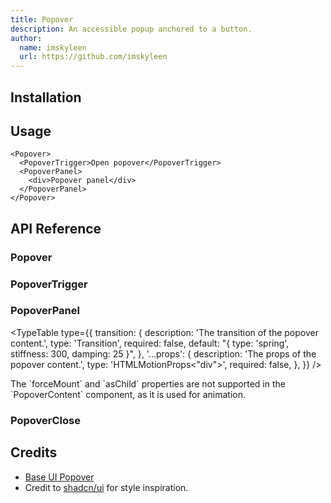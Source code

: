 ```yaml
---
title: Popover
description: An accessible popup anchored to a button.
author:
  name: imskyleen
  url: https://github.com/imskyleen
---
```


<ComponentPreview name="demo-components-base-popover" />

## Installation

<ComponentInstallation name="components-base-popover" />

## Usage

```tsx
<Popover>
  <PopoverTrigger>Open popover</PopoverTrigger>
  <PopoverPanel>
    <div>Popover panel</div>
  </PopoverPanel>
</Popover>
```

## API Reference

### Popover

<div className="flex flex-col gap-2">
<ExternalLink
  href="https://animate-ui.com/docs/primitives/base/popover#popover"
  text="Animate UI API Reference - Popover Primitive"
/>

<ExternalLink
  href="https://base-ui.com/react/components/popover#root"
  text="Base UI API Reference - Popover.Root"
/>
</div>

### PopoverTrigger

<div className="flex flex-col gap-2">
<ExternalLink
  href="https://animate-ui.com/docs/primitives/base/popover#popovertrigger"
  text="Animate UI API Reference - Popover Trigger Primitive"
/>

<ExternalLink
  href="https://base-ui.com/react/components/popover#trigger"
  text="Base UI API Reference - Popover.Trigger"
/>
</div>

### PopoverPanel

<div className="flex flex-col gap-2">
<ExternalLink
  href="https://animate-ui.com/docs/primitives/base/popover#popoverpanel"
  text="Animate UI API Reference - Popover Content Primitive"
/>

<ExternalLink
  href="https://base-ui.com/react/components/popover#panel"
  text="Base UI API Reference - Popover.Panel"
/>
</div>

<TypeTable
  type={{
    transition: {
      description: 'The transition of the popover content.',
      type: 'Transition',
      required: false,
      default: "{ type: 'spring', stiffness: 300, damping: 25 }",
    },
    '...props': {
      description: 'The props of the popover content.',
      type: 'HTMLMotionProps<"div">',
      required: false,
    },
  }}
/>

<Callout type="info">
  The `forceMount` and `asChild` properties are not supported in the
  `PopoverContent` component, as it is used for animation.
</Callout>

### PopoverClose

<div className="flex flex-col gap-2">
<ExternalLink
  href="https://animate-ui.com/docs/primitives/base/popover#popoverclose"
  text="Animate UI API Reference - Popover Close Primitive"
/>

<ExternalLink
  href="https://base-ui.com/react/components/popover#close"
  text="Base UI API Reference - Popover.Close"
/>
</div>

## Credits

- [Base UI Popover](https://base-ui.com/react/components/popover)
- Credit to [shadcn/ui](https://ui.shadcn.com/docs/components/popover) for style inspiration.
